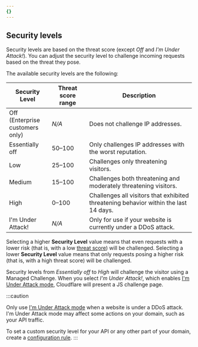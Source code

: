 ```yaml
---
{}
---
```


## Security levels

Security levels are based on the threat score (except _Off_ and _I'm Under Attack!_). You can adjust the security level to challenge incoming requests based on the threat they pose.

The available security levels are the following:

| Security Level                      | Threat score range | Description                                                                          |
| ----------------------------------- | ------------------ | ------------------------------------------------------------------------------------ |
| Off (Enterprise<br/>customers only) | _N/A_              | Does not challenge IP addresses.                                                     |
| Essentially off                     | 50–100             | Only challenges IP addresses with the worst reputation.                              |
| Low                                 | 25–100             | Challenges only threatening visitors.                                                |
| Medium                              | 15–100             | Challenges both threatening and moderately threatening visitors.                     |
| High                                | 0–100              | Challenges all visitors that exhibited threatening behavior within the last 14 days. |
| I'm Under Attack!                   | _N/A_              | Only for use if your website is currently under a DDoS attack.                       |

Selecting a higher **Security Level** value means that even requests with a lower risk (that is, with a low [threat score](#threat-score)) will be challenged. Selecting a lower **Security Level** value means that only requests posing a higher risk (that is, with a high threat score) will be challenged.

Security levels from _Essentially off_ to _High_ will challenge the visitor using a Managed Challenge. When you select _I'm Under Attack!_, which enables [I'm Under Attack mode](/fundamentals/reference/under-attack-mode/), Cloudflare will present a JS challenge page.

:::caution

Only use [I'm Under Attack mode](/fundamentals/reference/under-attack-mode/) when a website is under a DDoS attack. I'm Under Attack mode may affect some actions on your domain, such as your API traffic.

To set a custom security level for your API or any other part of your domain, create a [configuration rule](/rules/configuration-rules/).
:::
